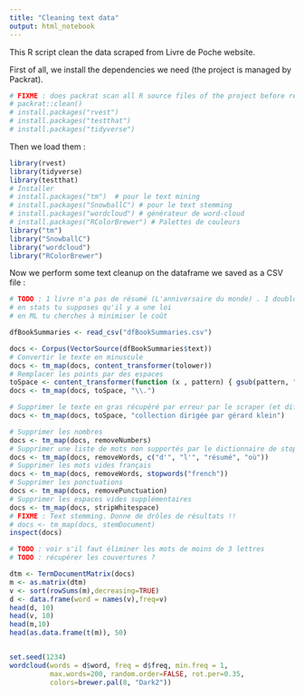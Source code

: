 ```yaml
---
title: "Cleaning text data"
output: html_notebook
---
```


This R script clean the data scraped from Livre de Poche website.

First of all, we install the dependencies we need (the project is managed by Packrat).
```r
# FIXME : does packrat scan all R source files of the project before removing the unused packages ?
# packrat::clean()
# install.packages("rvest")
# install.packages("testthat")
# install.packages("tidyverse")
```

Then we load them :
```r
library(rvest)
library(tidyverse)
library(testthat)
# Installer
# install.packages("tm")  # pour le text mining
# install.packages("SnowballC") # pour le text stemming
# install.packages("wordcloud") # générateur de word-cloud 
# install.packages("RColorBrewer") # Palettes de couleurs
library("tm")
library("SnowballC")
library("wordcloud")
library("RColorBrewer")
```

Now we perform some text cleanup on the dataframe we saved as a CSV file :

```r

# TODO : 1 livre n'a pas de résumé (L'anniversaire du monde) . 1 doublon de résumé détecté
# en stats tu supposes qu'il y a une loi
# en ML tu cherches à minimiser le coût

dfBookSummaries <- read_csv("dfBookSummaries.csv")

docs <- Corpus(VectorSource(dfBookSummaries$text))
# Convertir le texte en minuscule
docs <- tm_map(docs, content_transformer(tolower))
# Remplacer les points par des espaces
toSpace <- content_transformer(function (x , pattern) { gsub(pattern, " ", x)})
docs <- tm_map(docs, toSpace, "\\.")

# Supprimer le texte en gras récupéré par erreur par le scraper (et difficile à automatiser)
docs <- tm_map(docs, toSpace, "collection dirigée par gérard klein")

# Supprimer les nombres
docs <- tm_map(docs, removeNumbers)
# Supprimer une liste de mots non supportés par le dictionnaire de stop words fr
docs <- tm_map(docs, removeWords, c("d'", "l'", "résumé", "où"))
# Supprimer les mots vides français
docs <- tm_map(docs, removeWords, stopwords("french"))
# Supprimer les ponctuations
docs <- tm_map(docs, removePunctuation)
# Supprimer les espaces vides supplémentaires
docs <- tm_map(docs, stripWhitespace)
# FIXME : Text stemming. Donne de drôles de résultats !!
# docs <- tm_map(docs, stemDocument)
inspect(docs)

# TODO : voir s'il faut éliminer les mots de moins de 3 lettres
# TODO : récupérer les couvertures ?

dtm <- TermDocumentMatrix(docs)
m <- as.matrix(dtm)
v <- sort(rowSums(m),decreasing=TRUE)
d <- data.frame(word = names(v),freq=v)
head(d, 10)
head(v, 10)
head(m,10)
head(as.data.frame(t(m)), 50)


set.seed(1234)
wordcloud(words = d$word, freq = d$freq, min.freq = 1,
          max.words=200, random.order=FALSE, rot.per=0.35, 
          colors=brewer.pal(8, "Dark2"))
```